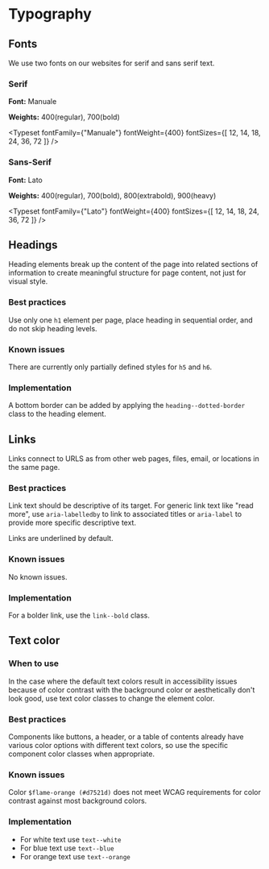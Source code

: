 
<Meta title="Global/Typography" />

# Typography

## Fonts
We use two fonts on our websites for serif and sans serif text.

### Serif
**Font:** Manuale

**Weights:** 400(regular), 700(bold)

<Typeset
  fontFamily={"Manuale"}
  fontWeight={400}
  fontSizes={[
    12, 14, 18, 24, 36, 72
  ]}
/>


### Sans-Serif
**Font:** Lato

**Weights:** 400(regular), 700(bold), 800(extrabold), 900(heavy)

<Typeset
  fontFamily={"Lato"}
  fontWeight={400}
  fontSizes={[
    12, 14, 18, 24, 36, 72
  ]}
/>

## Headings

Heading elements break up the content of the page into related sections of information to create
meaningful structure for page content, not just for visual style.

### Best practices

Use only one `h1` element per page, place heading in sequential order, and do not skip heading levels.

### Known issues

There are currently only partially defined styles for `h5` and `h6`.

### Implementation

A bottom border can be added by applying the `heading--dotted-border` class to the heading element.

<Story of={headingsStories.headings} />

## Links
Links connect to URLS as from other web pages, files, email, or locations in the same page.

### Best practices

Link text should be descriptive of its target. For generic link text like "read more", use
`aria-labelledby` to link to associated titles or `aria-label` to provide more specific
descriptive text.

Links are underlined by default.

### Known issues

No known issues.

### Implementation

For a bolder link, use the `link--bold` class.

<Story of={linkStories.links} />

## Text color

### When to use
In the case where the default text colors result in accessibility issues because of color
contrast with the background color or aesthetically don't look good, use text color classes
to change the element color.

### Best practices
Components like buttons, a header, or a table of contents already have various color options 
with different text colors, so use the specific component color classes when appropriate.

### Known issues

Color `$flame-orange (#d7521d)` does not meet WCAG requirements for color 
contrast against most background colors.

### Implementation

- For white text use `text--white`
- For blue text use `text--blue`
- For orange text use `text--orange`

<Story of={textColorStories.textColor} />


